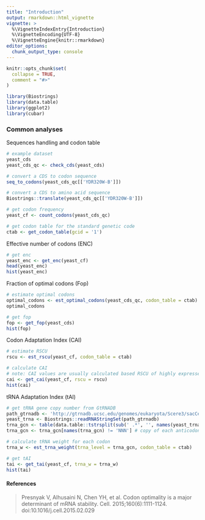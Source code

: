```yaml
---
title: "Introduction"
output: rmarkdown::html_vignette
vignette: >
  %\VignetteIndexEntry{Introduction}
  %\VignetteEncoding{UTF-8}
  %\VignetteEngine{knitr::rmarkdown}
editor_options: 
  chunk_output_type: console
---
```


```r
knitr::opts_chunk$set(
  collapse = TRUE,
  comment = "#>"
)
```

```r
library(Biostrings)
library(data.table)
library(ggplot2)
library(cubar)
```

### Common analyses
Sequences handling and codon table
```r
# example dataset
yeast_cds
yeast_cds_qc <- check_cds(yeast_cds)

# convert a CDS to codon sequence
seq_to_codons(yeast_cds_qc[['YDR320W-B']])

# convert a CDS to amino acid sequence
Biostrings::translate(yeast_cds_qc[['YDR320W-B']])

# get codon frequency
yeast_cf <- count_codons(yeast_cds_qc)

# get codon table for the standard genetic code
ctab <- get_codon_table(gcid = '1')
```

Effective number of codons (ENC)
```r
# get enc
yeast_enc <- get_enc(yeast_cf)
head(yeast_enc)
hist(yeast_enc)
```

Fraction of optimal codons (Fop)
```r
# estimate optimal codons
optimal_codons <- est_optimal_codons(yeast_cds_qc, codon_table = ctab)
optimal_codons

# get fop
fop <- get_fop(yeast_cds)
hist(fop)
```

Codon Adaptation Index (CAI)
```r
# estimate RSCU
rscu <- est_rscu(yeast_cf, codon_table = ctab)

# calculate CAI
# note: CAI values are usually calculated based RSCU of highly expressed genes.
cai <- get_cai(yeast_cf, rscu = rscu)
hist(cai)
```

tRNA Adaptation Index (tAI)
```r
# get tRNA gene copy number from GtRNADB
path_gtrnadb <- 'http://gtrnadb.ucsc.edu/genomes/eukaryota/Scere3/sacCer3-mature-tRNAs.fa'
yeast_trna <- Biostrings::readRNAStringSet(path_gtrnadb)
trna_gcn <- table(data.table::tstrsplit(sub(' .*', '', names(yeast_trna)), '-')[[3]])
trna_gcn <- trna_gcn[names(trna_gcn) != 'NNN'] # copy of each anticodon

# calculate tRNA weight for each codon
trna_w <- est_trna_weight(trna_level = trna_gcn, codon_table = ctab)

# get tAI
tai <- get_tai(yeast_cf, trna_w = trna_w)
hist(tai)
```


#### References

> Presnyak V, Alhusaini N, Chen YH, et al. Codon optimality is a major determinant of mRNA stability. Cell. 2015;160(6):1111-1124. doi:10.1016/j.cell.2015.02.029

